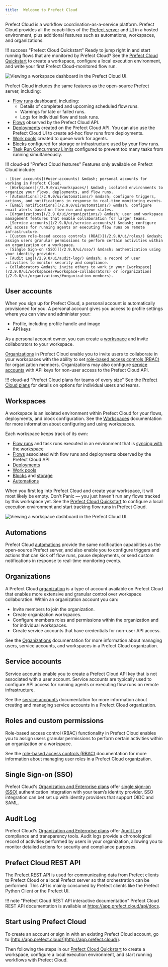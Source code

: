 ```yaml
---
title:  Welcome to Prefect Cloud
---
```



Prefect Cloud is a workflow coordination-as-a-service platform. Prefect Cloud provides all the capabilities of the [Prefect server](/2.9.0/tutorials/orchestration/#running-the-prefect-server) and [UI](/2.9.0/ui/overview/) in a hosted environment, plus additional features such as automations, workspaces, and organizations.

!!! success "Prefect Cloud Quickstart"
    Ready to jump right in and start running flows that are monitored by Prefect Cloud? See the [Prefect Cloud Quickstart](/2.9.0/ui/cloud-quickstart/) to create a workspace, configure a local execution environment, and write your first Prefect Cloud-monitored flow run.

![Viewing a workspace dashboard in the Prefect Cloud UI.](../img/ui/cloud-workspace-dashboard.png)

Prefect Cloud includes the same features as the open-source Prefect server, including:

- [Flow runs](/2.9.0/ui/flow-runs/) dashboard, including:
    - Details of completed and upcoming scheduled flow runs.
    - Warnings for late or failed runs.
    - Logs for individual flow and task runs.
- [Flows](/2.9.0/ui/flows/) observed by the Prefect Cloud API. 
- [Deployments](/2.9.0/ui/deployments/) created on the Prefect Cloud API. You can also use the Prefect Cloud UI to create ad-hoc flow runs from deployments.
- [Work pools](/2.9.0/ui/work-pools/) created to queue work for agents.
- [Blocks](/2.9.0/ui/blocks/) configured for storage or infrastructure used by your flow runs.
- [Task Run Concurrency Limits](/2.9.0/ui/task-concurrency/) configured to prevent too many tasks from running simultaneously.

!!! cloud-ad "Prefect Cloud features"
    Features only available on Prefect Cloud include:

    - [User accounts](#user-accounts) &mdash; personal accounts for working in Prefect Cloud. 
    - [Workspaces](/2.9.0/ui/workspaces/) &mdash; isolated environments to organize your flows, deployments, and flow runs.
    - [Automations](/2.9.0/ui/automations/) &mdash; configure triggers, actions, and notifications in response to real-time monitoring events.
    - [Email notifications](/2.9.0/ui/automations/) &mdash; configure email alerts based on flow run and queue states.
    - [Organizations](/2.9.0/ui/organizations/) &mdash; user and workspace management features that enable collaboration for larger teams.
    - [Service accounts](/2.9.0/ui/service-accounts/) &mdash; configure API access for running agents or executing flow runs on remote infrastructure.
    - [Custom role-based access controls (RBAC)](/2.9.0/ui/roles/) &mdash; assign users granular permissions to perform certain activities within an organization or a workspace.
    - [Single Sign-on (SSO)](/2.9.0/ui/sso/) &mdash; authentication using your identity provider.
    - [Audit Log](/2.9.0/ui/audit-log/) &mdash; a record of user activities to monitor security and compliance.
    - Collaborators &mdash; invite others to work in your [workspace](/2.9.0/ui/workspaces/#workspace-collaborators) or [organization](/2.9.0/ui/organizations/#organization-members).

## User accounts

When you sign up for Prefect Cloud, a personal account is automatically provisioned for you. A personal account gives you access to profile settings where you can view and administer your: 

- Profile, including profile handle and image
- API keys

As a personal account owner, you can create a [workspace](#workspaces) and invite collaborators to your workspace. 

[Organizations](#organizations) in Prefect Cloud enable you to invite users to collaborate in your workspaces with the ability to set [role-based access controls (RBAC)](#roles-and-custom-permissions) for organization members. Organizations may also configure [service accounts](#service-accounts) with API keys for non-user access to the Prefect Cloud API.

!!! cloud-ad "Prefect Cloud plans for teams of every size"
    See the [Prefect Cloud plans](https://www.prefect.io/pricing/) for details on options for individual users and teams.

## Workspaces

A workspace is an isolated environment within Prefect Cloud for your flows, deployments, and block configuration. See the [Workspaces](/2.9.0/ui/workspaces/) documentation for more information about configuring and using workspaces.

Each workspace keeps track of its own:

- [Flow runs](/2.9.0/ui/flow-runs/) and task runs executed in an environment that is [syncing with the workspace](/2.9.0/ui/cloud/#workspaces)
- [Flows](/2.9.0/concepts/flows/) associated with flow runs and deployments observed by the Prefect Cloud API
- [Deployments](/2.9.0/concepts/deployments/)
- [Work pools](/2.9.0/concepts/work-pools/)
- [Blocks](/2.9.0/ui/blocks/) and [storage](/2.9.0/concepts/storage/)
- [Automations](/2.9.0/ui/automations/)

When you first log into Prefect Cloud and create your workspace, it will most likely be empty. Don't Panic &mdash; you just haven't run any flows tracked by this workspace yet. See the [Prefect Cloud Quickstart](/2.9.0/ui/cloud-quickstart/) to configure a local execution environment and start tracking flow runs in Prefect Cloud. 

![Viewing a workspace dashboard in the Prefect Cloud UI.](../img/ui/cloud-new-workspace.png)

## Automations

Prefect Cloud [automations](/2.9.0/ui/automations/) provide the same notification capabilities as the open-source Prefect server, and also enable you to configure triggers and actions that can kick off flow runs, pause deployments, or send custom notifications in response to real-time monitoring events. 

## Organizations <span class="badge orgs"></span>

A Prefect Cloud [organization](/2.9.0/ui/organizations/) is a type of account available on Prefect Cloud that enables more extensive and granular control over workspace collaboration. Within an organization account you can:

- Invite members to join the organization.
- Create organization workspaces.
- Configure members roles and permissions within the organization and for individual workspaces.
- Create service accounts that have credentials for non-user API access.

See the [Organizations](/2.9.0/ui/organizations/) documentation for more information about managing users, service accounts, and workspaces in a Prefect Cloud organization.

## Service accounts <span class="badge orgs"></span>

Service accounts enable you to create a Prefect Cloud API key that is not associated with a user account. Service accounts are typically used to configure API access for running agents or executing flow runs on remote infrastructure. 

See the [service accounts](/2.9.0/ui/service-accounts/) documentation for more information about creating and managing service accounts in a Prefect Cloud organization.

## Roles and custom permissions <span class="badge orgs"></span>

Role-based access control (RBAC) functionality in Prefect Cloud enables you to assign users granular permissions to perform certain activities within an organization or a workspace.

See the [role-based access controls (RBAC)](/2.9.0/ui/roles/) documentation for more information about managing user roles in a Prefect Cloud organization.

## Single Sign-on (SSO) <span class="badge orgs"></span> <span class="badge enterprise"></span>

Prefect Cloud's [Organization and Enterprise plans](https://www.prefect.io/pricing) offer [single sign-on (SSO)](/2.9.0/ui/sso/) authentication integration with your team’s identity provider. SSO integration can bet set up with identity providers that support OIDC and SAML.

## Audit Log <span class="badge orgs"></span> <span class="badge enterprise"></span>

Prefect Cloud's [Organization and Enterprise plans](https://www.prefect.io/pricing) offer [Audit Log](/2.9.0/ui/audit-log/) compliance and transparency tools. Audit logs provide a chronological record of activities performed by users in your organization, allowing you to monitor detailed actions for security and compliance purposes. 

## Prefect Cloud REST API

The [Prefect REST API](/2.9.0/api-ref/rest-api/) is used for communicating data from Prefect clients to Prefect Cloud or a local Prefect server so that orchestration can be performed. This API is mainly consumed by Prefect clients like the Prefect Python Client or the Prefect UI.

!!! note "Prefect Cloud REST API interactive documentation"
    Prefect Cloud REST API documentation is available at <a href="https://app.prefect.cloud/api/docs" target="_blank">https://app.prefect.cloud/api/docs</a>.


## Start using Prefect Cloud

To create an account or sign in with an existing Prefect Cloud account, go to [http://app.prefect.cloud/](http://app.prefect.cloud/).

Then following the steps in our [Prefect Cloud Quickstart](/2.9.0/ui/cloud-quickstart/) to create a workspace, configure a local execution environment, and start running workflows with Prefect Cloud.